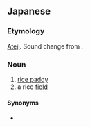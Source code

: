 ==Japanese==
{{ja-kanjitab|sort=たんほ|r=y}}

===Etymology===
[[ateji|Ateji]]. Sound change from {{l|ja|田面|tr=たのも or たおも}}.

===Noun===
{{ja-noun|たんぼ}}

# [[rice paddy]]
# a rice [[field]]

====Synonyms====
* {{sense|rice paddy}} {{ja-r|水田|すいでん}}